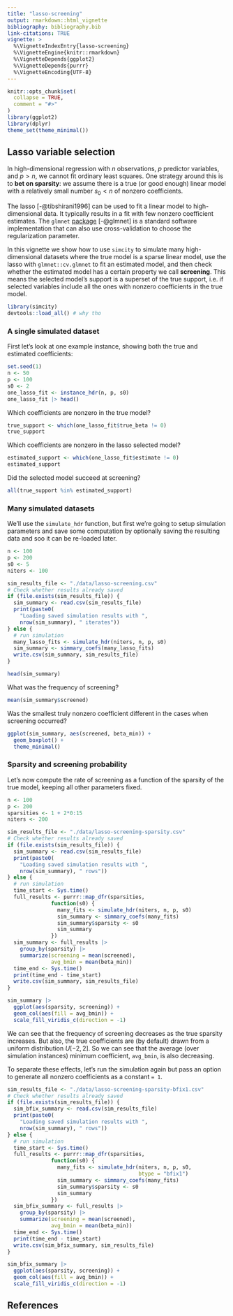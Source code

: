 ```yaml
---
title: "lasso-screening"
output: rmarkdown::html_vignette
bibliography: bibliography.bib
link-citations: TRUE
vignette: >
  %\VignetteIndexEntry{lasso-screening}
  %\VignetteEngine{knitr::rmarkdown}
  %\VignetteDepends{ggplot2}
  %\VignetteDepends{purrr}
  %\VignetteEncoding{UTF-8}
---
```


```r
knitr::opts_chunk$set(
  collapse = TRUE,
  comment = "#>"
)
library(ggplot2)
library(dplyr)
theme_set(theme_minimal())
```

## Lasso variable selection

In high-dimensional regression with $n$ observations, $p$ predictor variables, and $p > n$, we cannot fit ordinary least squares. One strategy around this is to **bet on sparsity**: we assume there is a true (or good enough) linear model with a relatively small number $s_0 < n$ of nonzero coefficients.

The lasso [-@tibshirani1996] can be used to fit a linear model to high-dimensional data. It typically results in a fit with few nonzero coefficient estimates. The `glmnet` [package](https://cran.r-project.org/web/packages/glmnet/index.html) [-@glmnet] is a standard software implementation that can also use cross-validation to choose the regularization parameter.

In this vignette we show how to use `simcity` to simulate many high-dimensional datasets where the true model is a sparse linear model, use the lasso with `glmnet::cv.glmnet` to fit an estimated model, and then check whether the estimated model has a certain property we call **screening**. This means the selected model's support is a superset of the true support, i.e. if selected variables include all the ones with nonzero coefficients in the true model.

```r
library(simcity)
devtools::load_all() # why tho
```

### A single simulated dataset

First let's look at one example instance, showing both the true and estimated coefficients:

```r
set.seed(1)
n <- 50
p <- 100
s0 <- 2
one_lasso_fit <- instance_hdr(n, p, s0)
one_lasso_fit |> head()
```

Which coefficients are nonzero in the true model?

```r
true_support <- which(one_lasso_fit$true_beta != 0)
true_support
```

Which coefficients are nonzero in the lasso selected model?

```r
estimated_support <- which(one_lasso_fit$estimate != 0)
estimated_support
```

Did the selected model succeed at screening?

```r
all(true_support %in% estimated_support)
```

### Many simulated datasets

We'll use the `simulate_hdr` function, but first we're going to setup simulation parameters and save some computation by optionally saving the resulting data and soo it can be re-loaded later.

```r
n <- 100
p <- 200
s0 <- 5
niters <- 100
```

```r
sim_results_file <- "./data/lasso-screening.csv"
# Check whether results already saved
if (file.exists(sim_results_file)) {
  sim_summary <- read.csv(sim_results_file)
  print(paste0(
    "Loading saved simulation results with ",
    nrow(sim_summary), " iterates"))
} else {
  # run simulation
  many_lasso_fits <- simulate_hdr(niters, n, p, s0)
  sim_summary <- simmary_coefs(many_lasso_fits)
  write.csv(sim_summary, sim_results_file)
}
```

```r
head(sim_summary)
```

What was the frequency of screening?

```r
mean(sim_summary$screened)
```

Was the smallest truly nonzero coefficient different in the cases when screening occurred?

```r
ggplot(sim_summary, aes(screened, beta_min)) + 
  geom_boxplot() +
  theme_minimal()
```

### Sparsity and screening probability

Let's now compute the rate of screening as a function of the sparsity of the true model, keeping all other parameters fixed.

```r
n <- 100
p <- 200
sparsities <- 1 + 2*0:15
niters <- 200
```


```r
sim_results_file <- "./data/lasso-screening-sparsity.csv"
# Check whether results already saved
if (file.exists(sim_results_file)) {
  sim_summary <- read.csv(sim_results_file)
  print(paste0(
    "Loading saved simulation results with ",
    nrow(sim_summary), " rows"))
} else {
  # run simulation
  time_start <- Sys.time()
  full_results <- purrr::map_dfr(sparsities,
              function(s0) {
                many_fits <- simulate_hdr(niters, n, p, s0)
                sim_summary <- simmary_coefs(many_fits)
                sim_summary$sparsity <- s0
                sim_summary
              })
  sim_summary <- full_results |>
    group_by(sparsity) |>
    summarize(screening = mean(screened),
              avg_bmin = mean(beta_min))
  time_end <- Sys.time()
  print(time_end - time_start)
  write.csv(sim_summary, sim_results_file)
}
```

```r
sim_summary |>
  ggplot(aes(sparsity, screening)) +
  geom_col(aes(fill = avg_bmin)) +
  scale_fill_viridis_c(direction = -1)
```

We can see that the frequency of screening decreases as the true sparsity increases. But also, the true coefficients are (by default) drawn from a uniform distribution $U[-2, 2]$. So we can see that the average (over simulation instances) minimum coefficient, `avg_bmin`, is also decreasing.

To separate these effects, let's run the simulation again but pass an option to generate all nonzero coefficients as a constant `= 1`.

```r
sim_results_file <- "./data/lasso-screening-sparsity-bfix1.csv"
# Check whether results already saved
if (file.exists(sim_results_file)) {
  sim_bfix_summary <- read.csv(sim_results_file)
  print(paste0(
    "Loading saved simulation results with ",
    nrow(sim_summary), " rows"))
} else {
  # run simulation
  time_start <- Sys.time()
  full_results <- purrr::map_dfr(sparsities,
              function(s0) {
                many_fits <- simulate_hdr(niters, n, p, s0,
                                          btype = "bfix1")
                sim_summary <- simmary_coefs(many_fits)
                sim_summary$sparsity <- s0
                sim_summary
              })
  sim_bfix_summary <- full_results |>
    group_by(sparsity) |>
    summarize(screening = mean(screened),
              avg_bmin = mean(beta_min))
  time_end <- Sys.time()
  print(time_end - time_start)
  write.csv(sim_bfix_summary, sim_results_file)
}
```

```r
sim_bfix_summary |>
  ggplot(aes(sparsity, screening)) +
  geom_col(aes(fill = avg_bmin)) +
  scale_fill_viridis_c(direction = -1)
```

## References
